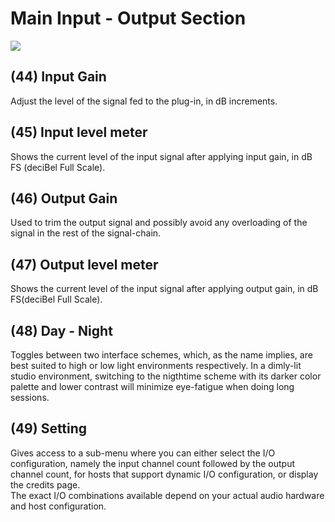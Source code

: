 # Main Input - Output Section

![](https://media.githubusercontent.com/media/FLUX-SE/doc_images/main/Plugins/ircam-spat/spat_09.jpg)

## (44) Input Gain
Adjust the level of the signal fed to the plug-in, in
dB increments.


## (45) Input level meter
Shows the current level of the input signal after applying input gain, in dB FS (deciBel Full Scale).


## (46) Output Gain
Used to trim the output signal and possibly avoid
any overloading of the signal in the rest of the signal-chain.


## (47) Output level meter
Shows the current level of the input signal after applying output gain, in dB FS(deciBel Full Scale).


## (48) Day - Night
Toggles between two interface schemes, which, as the name implies, are best suited to high or low light environments
respectively. In a dimly-lit studio environment, switching to the nigthtime scheme with its darker color palette and lower
contrast will minimize eye-fatigue when doing long sessions.


## (49) Setting
Gives access to a sub-menu where you can either select the I/O configuration, namely the input channel count followed by
the output channel count, for hosts that support dynamic I/O configuration, or display the credits page.  
The exact I/O combinations available depend on your actual audio hardware and host configuration.
